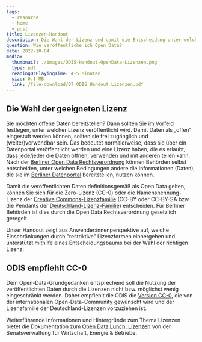 ```yaml
---
tags:
  - resource
  - home
  - post
title: Lizenzen-Handout
description: Die Wahl der Lizenz und damit die Entscheidung unter welchen Bedingungen die Daten weiterverwendet werden können, obliegt der datenbereitstellenden Behörde. Mit dem Handout bekommen Sie wichtige Hinweise, anhand derer Sie die richtige Lizenz für „Ihre“ Daten beim Schritt der Veröffentlichung auf dem Open Data Portal des Landes Berlin auswählen können. 
question: Wie veröffentliche ich Open Data?
date: 2022-10-04
media:
  thumbnail: ./images/ODIS-Handout-OpenData-Lizenzen.png
  type: pdf
  readingOrPlayingTime: 4-5 Minuten
  size: 0.1 MB
  link: /file-download/07_ODIS_Handout_Lizenzen.pdf
---
```


## Die Wahl der geeigneten Lizenz

Sie möchten offene Daten bereitstellen? Dann sollten Sie im Vorfeld festlegen, unter welcher Lizenz veröffentlicht wird. Damit Daten als „offen“ eingestuft werden können, sollten sie frei zugänglich und (weiter)verwendbar sein. Das bedeutet normalerweise, dass sie über ein Datenportal veröffentlicht werden und eine Lizenz haben, die es erlaubt, dass jede/jeder die Daten öffnen, verwenden und mit anderen teilen kann. Nach der <a href="https://www.berlin.de/sen/justiz/service/gesetze-und-verordnungen/2020/ausgabe-nr-35-vom-24-7-2020-s-617-632.pdf" target="blank">Berliner Open Data Rechtsverordnung</a> können Behörden selbst entscheiden, unter welchen Bedingungen andere die Informationen (Daten), die sie im <a href="https://daten.berlin.de/" target="blank">Berliner Datenportal</a> bereitstellen, nutzen können. 

Damit die veröffentlichten Daten definitionsgemäß als Open Data gelten, können Sie sich für die Zero-Lizenz (CC-0) oder die Namensnennung-Lizenz der <a href="https://creativecommons.org/licenses/?lang=de" target="blank">Creative Commons-Lizenzfamilie</a> (CC-BY oder CC-BY-SA bzw. die Pendants der <a href="https://www.govdata.de/lizenzen" target="blank">Deutschland-Lizenz-Familie</a>) entscheiden. Für Berliner Behörden ist dies durch die Open Data Rechtsverordnung gesetzlich geregelt. 

Unser Handout zeigt aus Anwender:innenperspektive auf, welche Einschränkungen durch "restriktive" Lizenzformen einhergehen und unterstützt  mithilfe eines Entscheidungsbaums bei der Wahl der richtigen Lizenz:

<PdfEmbed
  filePath="/file-download/07_ODIS_Handout_Lizenzen.pdf"
  downloadLinkText="Download Handout"
  mediaMetadata={frontmatter.media}
/>

## ODIS empfiehlt CC-0

Dem Open-Data-Grundgedanken entsprechend soll die Nutzung der veröffentlichten Daten durch die Lizenzen nicht bzw. möglichst wenig eingeschränkt werden. Daher empfiehlt die ODIS die [Version CC-0](https://creativecommons.org/publicdomain/zero/1.0/deed.de), die von der internationalen Open-Data-Community gewünscht wird und der Lizenzfamilie der Deutschland-Lizenzen vorzuziehen ist. 

Weiterführende Informationen und Hintergründe zum Thema Lizenzen bietet die Dokumentation zum [Open Data Lunch: Lizenzen](https://www.berlin.de/sen/wirtschaft/digitalisierung/open-data/veranstaltungen/artikel.1184326.php) von der Senatsverwaltung für Wirtschaft, Energie & Betriebe.